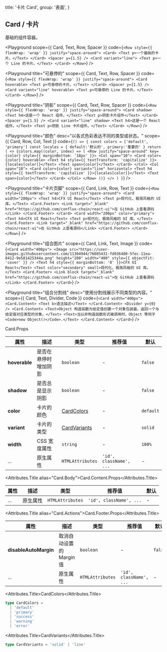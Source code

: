 
  title: '卡片 Card',
  group: '表面',
}

## Card / 卡片

基础的组件容器。

<Playground
  scope={{ Card, Text, Row, Spacer }}
  code={`
<Row style={{ flexWrap: 'wrap' }} justify="space-around">
  <Card>
    <Text p>一个基础的卡片。</Text>
  </Card>
  <Spacer y={1.5} />
  <Card variant="line">
    <Text p>一个 Line 的卡片。</Text>
  </Card>
</Row>
`}
/>

<Playground
  title="可悬停的"
  scope={{ Card, Text, Row, Spacer }}
  code={`
<Row style={{ flexWrap: 'wrap' }} justify="space-around">
  <Card hoverable>
    <Text p>可悬停的卡片。</Text>
  </Card>
  <Spacer y={1.5} />
  <Card variant="line" hoverable>
    <Text p>可悬停的 Line 的卡片。</Text>
  </Card>
</Row>
`}
/>

<Playground
  title="阴影"
  scope={{ Card, Text, Row, Spacer }}
  code={`
<Row style={{ flexWrap: 'wrap' }} justify="space-around">
  <Card shadow>
    <Text h4>这是一个 React 组件。</Text>
    <Text p>阴影卡片组件</Text>
  </Card>
  <Spacer y={1.5} />
  <Card variant="line" shadow>
    <Text h4>这是一个 React 组件。</Text>
    <Text p>阴影 Line 卡片组件。</Text>
  </Card>
</Row>
`}
/>

<Playground
  title="颜色"
  desc="以各式色彩表达不同的类型或状态。"
  scope={{ Card, Row, Col, Text }}
  code={`
() => {
  const colors = ['default', 'primary']
  const locales = {
    default:'默认的', primary:'重要的'
  }
  return (
    <>
      {colors.map((color, index) => (
        <Row justify="space-around" key={color} style={{ marginBottom: '18px' }}>
          <Col span="10">
            <Card color={color} hoverable>
              <Text h4 style={{ textTransform: 'capitalize' }}>{locales[color]}</Text>
              <Text span>{color}</Text>
            </Card>
          </Col>
          <Col span="10">
            <Card color={color} variant="line" horizontal>
              <Text h4 style={{ textTransform: 'capitalize' }}>{locales[color]}</Text>
              <Text span>{color}</Text>
            </Card>
          </Col>
        </Row>
      ))}
    </>
  )
}
`}
/>

<Playground
  title="卡片页脚"
  scope={{ Card, Link, Row, Text }}
  code={`
<Row style={{ flexWrap: 'wrap' }} justify="space-around">
  <Card width="280px">
    <Text h4>CFX UI React</Text>
    <Text p>现代化、极简风格的 UI 库。</Text>
    <Card.Footer>
      <Link target="_blank" href="https://github.com/conflux-chain/react-ui">在 GitHub 上查看源码</Link>
    </Card.Footer>
  </Card>
  <Card width="280px" color="primary">
    <Text h4>CFX UI React</Text>
    <Text p>现代化、极简风格的 UI 库。</Text>
    <Card.Footer>
      <Link target="_blank" href="https://github.com/conflux-chain/react-ui">在 GitHub 上查看源码</Link>
    </Card.Footer>
  </Card>
</Row>
`}
/>

<Playground
  title="组合图片"
  scope={{ Card, Link, Text, Image }}
  code={`
<Card width="400px">
  <Image src="https://user-images.githubusercontent.com/11304944/76085431-fd036480-5fec-11ea-8412-9e581425344a.png"
    height="200" width="400" style={{ objectFit: 'cover' }} />
  <Text h4 style={{ marginBottom: '0' }}>CFX UI React</Text>
  <Text color="secondary" small>现代化、极简风格的 UI 库。</Text>
  <Card.Footer>
    <Link block target="_blank" href="https://github.com/conflux-chain/react-ui">在 GitHub 上查看源码</Link>
  </Card.Footer>
</Card>
`}
/>

<Playground
  title="组合分割线"
  desc="使用分割线展示不同类型的内容。"
  scope={{ Card, Text, Divider, Code }}
  code={`
<Card width="400px">
  <Card.Content>
    <Text b>语法描述</Text>
  </Card.Content>
  <Divider y={0} />
  <Card.Content>
    <Text>Object 构造函数为给定值创建一个对象包装器，返回一个与给定值对应类型的对象。</Text>
    <Text>当以非构造函数形式被调用时，Object 等同于 <Code>new Object()</Code>.</Text>
  </Card.Content>
</Card>
`}
/>

<Attributes edit="/pages/zh-cn/components/card.mdx">
<Attributes.Title>Card.Props</Attributes.Title>

| 属性           | 描述                  | 类型                          | 推荐值                   | 默认      |
| ------------- | --------------------- | ---------------------------- | ----------------------- | --------- |
| **hoverable** | 是否在悬停时增加阴影     | `boolean`                     | -                       | `false`   |
| **shadow**    | 是否总是显示阴影        | `boolean`                     | -                       | `false`   |
| **color**     | 卡片的颜色             | [CardColors](#cardcolors)     | -                       | `default` |
| **variant**   | 卡片的类型             | [CardVariants](#cardvariants) | -                       | `solid`   |
| **width**     | CSS 宽度属性           | `string`                      | -                       | `100%`    |
| ...           | 原生属性               | `HTMLAttributes`              | `'id', className', ...` | -         |

<Attributes.Title alias="Card.Body">Card.Content.Props</Attributes.Title>

| 属性 | 描述     | 类型             | 推荐值                  | 默认 |
| ---- | -------- | ---------------- | ----------------------- | ---- |
| ...  | 原生属性 | `HTMLAttributes` | `'id', className', ...` | -    |

<Attributes.Title alias="Card.Actions">Card.Footer.Props</Attributes.Title>

| 属性                   | 描述                     | 类型              | 推荐值                   | 默认    |
| --------------------- | ------------------------ | ---------------- | ----------------------- | ------- |
| **disableAutoMargin** | 取消自动设置的 Margin 值    | `boolean`        | -                       | `false` |
| ...                   | 原生属性                   | `HTMLAttributes` | `'id', className', ...` | -       |

<Attributes.Title>CardColors</Attributes.Title>

```ts
type CardColors =
  | 'default'
  | 'primary'
  | 'success'
  | 'warning'
  | 'error'
```

<Attributes.Title>CardVariants</Attributes.Title>

```ts
type CardVariants = 'solid' | 'line'
```

</Attributes>


